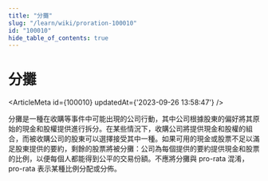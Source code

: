 ```yaml
---
title: "分攤"
slug: "/learn/wiki/proration-100010"
id: "100010"
hide_table_of_contents: true
---
```



# 分攤

<ArticleMeta id={100010} updatedAt={'2023-09-26 13:58:47'} />
<div className='border-solid border-b border-t-0 my-4 border-[var(--ifm-color-gray-300)]' />

分攤是一種在收購等事件中可能出現的公司行動，其中公司根據股東的偏好將其原始的現金和股權提供進行拆分。在某些情況下，收購公司將提供現金和股權的組合，而被收購公司的股東可以選擇接受其中一種。如果可用的現金或股票不足以滿足股東提供的要約，剩餘的股票將被分攤：公司為每個提供的要約提供現金和股票的比例，以便每個人都能得到公平的交易份額。不應將分攤與 pro-rata 混淆，pro-rata 表示某種比例分配或分佈。

